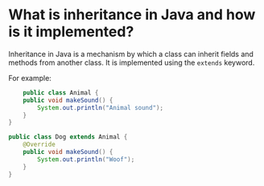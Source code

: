 # What is inheritance in Java and how is it implemented?

Inheritance in Java is a mechanism by which a class can inherit fields and methods from another class. It is implemented using the `extends` keyword.

For example:

```java
    public class Animal {
    public void makeSound() {
        System.out.println("Animal sound");
    }
}

public class Dog extends Animal {
    @Override
    public void makeSound() {
        System.out.println("Woof");
    }
}
```

